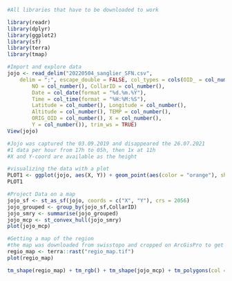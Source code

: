 ```r
#All libraries that have to be downloaded to work 

library(readr)
library(dplyr)
library(ggplot2)
library(sf)
library(terra)
library(tmap)
```

```r
#Import and explore data
jojo <- read_delim("20220504_sanglier_SFN.csv", 
    delim = ";", escape_double = FALSE, col_types = cols(OID_ = col_number(), 
        NO = col_number(), CollarID = col_number(), 
        Date = col_date(format = "%d.%m.%Y"), 
        Time = col_time(format = "%H:%M:%S"), 
        Latitude = col_number(), Longitude = col_number(), 
        Altitude = col_number(), TEMP = col_number(), 
        ORIG_OID = col_number(), X = col_number(), 
        Y = col_number()), trim_ws = TRUE)
View(jojo)

#Jojo was captured the 03.09.2019 and disappeared the 26.07.2021
#1 data per hour from 17h to 05h, then 1x at 11h 
#X and Y-coord are available as the height
```

```r
#visualizing the data with a plot 
PLOT1 <- ggplot(jojo, aes(X, Y)) + geom_point(aes(color = "orange"), show.legend = FALSE) 
PLOT1
```

```r
#Project Data on a map 
jojo_sf <- st_as_sf(jojo, coords = c("X", "Y"), crs = 2056)
jojo_grouped <- group_by(jojo_sf,CollarID)
jojo_smry <- summarise(jojo_grouped)
jojo_mcp <- st_convex_hull(jojo_smry)
plot(jojo_mcp)
```

```r
#Getting a map of the region 
#the map was downloaded from swisstopo and cropped on ArcGisPro to get a regional map
regio_map <- terra::rast("regio_map.tif")
plot(regio_map)
```

```r
tm_shape(regio_map) + tm_rgb() + tm_shape(jojo_mcp) + tm_polygons(col = "orange",alpha = 0.3,border.col = "red") + tm_layout(main.title = "Global distribution map")
```

```r

```

